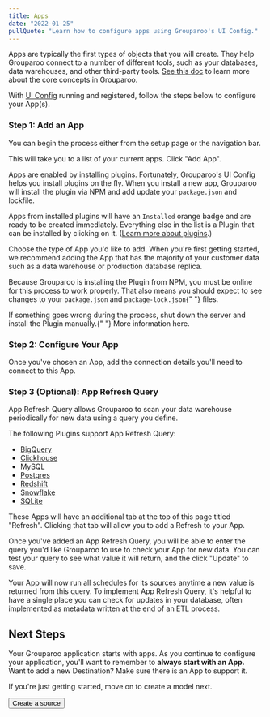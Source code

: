 ```yaml
---
title: Apps
date: "2022-01-25"
pullQuote: "Learn how to configure apps using Grouparoo's UI Config."
---
```


Apps are typically the first types of objects that you will create. They help Grouparoo connect to a number of different tools, such as your databases, data warehouses, and other third-party tools. [See this doc](/docs/getting-started/product-concepts) to learn more about the core concepts in Grouparoo.

With [UI Config](/docs/config) running and registered, follow the steps below to configure your App(s).

### Step 1: Add an App

You can begin the process either from the setup page or the navigation bar.

<ImageInBrowserFrame
  centered
  alt="UI Config: Add App"
  src="/images/docs/guides/config/app--01-add.png"
  width={1016}
  height={800}
/>

<ImageInBrowserFrame
  centered
  alt="UI Config: Add App"
  src="/images/docs/guides/config/app--02-add.png"
  width={1011}
  height={800}
/>

This will take you to a list of your current apps. Click "Add App".

Apps are enabled by installing plugins.
Fortunately, Grouparoo's UI Config helps you install plugins on the fly. When you install a new app, Grouparoo will install the plugin via NPM and add update your `package.json` and lockfile.

Apps from installed plugins will have an `Installed` orange badge and are ready to be created immediately. Everything else in the list is a Plugin that can be installed by clicking on it. ([Learn more about plugins](/docs/installation/plugins).)

<ImageInBrowserFrame
  centered
  alt="UI Config: Installing App"
  src="/images/docs/guides/config/app--03-plugins.png"
  width={1015}
  height={800}
/>

Choose the type of App you'd like to add. When you're first getting started, we recommend adding the App that has the majority of your customer data such as a data warehouse or production database replica.

<Alert variant="warning" className="mt-4">
  <p>
    Because Grouparoo is installing the Plugin from NPM, you must be online for
    this process to work properly. That also means you should expect to see
    changes to your <code>package.json</code> and <code>package-lock.json</code>{" "}
    files.
  </p>
  <p className="mb-0">
    If something goes wrong during the process, shut down the server and install
    the Plugin manually.{" "}
    <Link href="/docs/integrations">More information here</Link>.
  </p>
</Alert>

### Step 2: Configure Your App

Once you've chosen an App, add the connection details you'll need to connect to this App.

<ImageInBrowserFrame
  centered
  alt="UI Config: Configure App"
  src="/images/docs/guides/config/app--04-configure.png"
  width={1018}
  height={800}
/>

### Step 3 (Optional): App Refresh Query

App Refresh Query allows Grouparoo to scan your data warehouse periodically for new data using a query you define.

The following Plugins support App Refresh Query:

- [BigQuery](/docs/integrations/grouparoo-bigquery)
- [Clickhouse](/docs/integrations/grouparoo-clickhouse)
- [MySQL](/docs/integrations/grouparoo-mysql)
- [Postgres](/docs/integrations/grouparoo-postgres)
- [Redshift](/docs/integrations/grouparoo-redshift)
- [Snowflake](/docs/integrations/grouparoo-snowflake)
- [SQLite](/docs/integrations/grouparoo-sqlite)

These Apps will have an additional tab at the top of this page titled "Refresh". Clicking that tab will allow you to add a Refresh to your App.

<ImageInBrowserFrame
  centered
  alt="UI Config: Add App Refresh Query"
  src="/images/docs/guides/config/app--05-add-refresh-query.png"
  width={1012}
  height={800}
/>

Once you've added an App Refresh Query, you will be able to enter the query you'd like Grouparoo to use to check your App for new data. You can test your query to see what value it will return, and the click "Update" to save.

<ImageInBrowserFrame
  centered
  alt="UI Config: Configure App Refresh Query"
  src="/images/docs/guides/config/app--06-configure-refresh-query.png"
  width={1012}
  height={800}
/>

Your App will now run all schedules for its sources anytime a new value is returned from this query. To implement App Refresh Query, it's helpful to have a single place you can check for updates in your database, often implemented as metadata written at the end of an ETL process.

<GeneratedConfigFile type="apps" />

## Next Steps

Your Grouparoo application starts with apps. As you continue to configure your application, you'll want to remember to **always start with an App.** Want to add a new Destination? Make sure there is an App to support it.

If you're just getting started, move on to create a model next.

<Button href="/docs/config/sources" variant="outline-primary">
  Create a source
</Button>
